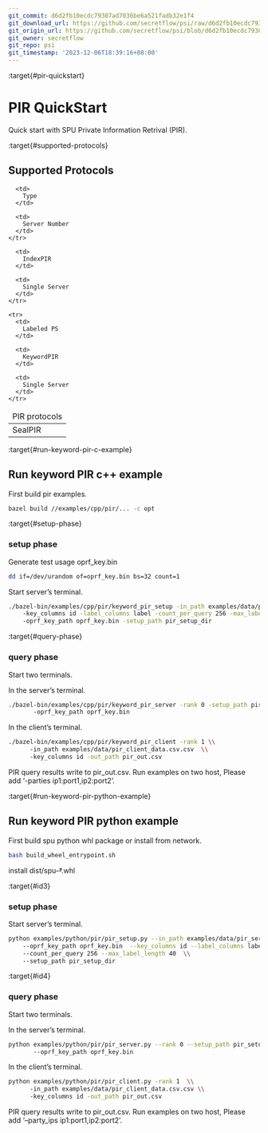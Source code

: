 ```yaml
---
git_commit: d6d2fb10ecdc79307ad7036be6a521fadb32e1f4
git_download_url: https://github.com/secretflow/psi/raw/d6d2fb10ecdc79307ad7036be6a521fadb32e1f4/docs/user_guide/pir.rst
git_origin_url: https://github.com/secretflow/psi/blob/d6d2fb10ecdc79307ad7036be6a521fadb32e1f4/docs/user_guide/pir.rst
git_owner: secretflow
git_repo: psi
git_timestamp: '2023-12-06T18:39:16+08:00'
---
```


:target{#pir-quickstart}

# PIR QuickStart

Quick start with SPU Private Information Retrival (PIR).

:target{#supported-protocols}

## Supported Protocols

<table>
  <thead>
    <tr>
      <td>
        PIR protocols
      </td>

      <td>
        Type
      </td>

      <td>
        Server Number
      </td>
    </tr>
  </thead>

  <tbody>
    <tr>
      <td>
        SealPIR
      </td>

      <td>
        IndexPIR
      </td>

      <td>
        Single Server
      </td>
    </tr>

    <tr>
      <td>
        Labeled PS
      </td>

      <td>
        KeywordPIR
      </td>

      <td>
        Single Server
      </td>
    </tr>
  </tbody>
</table>

:target{#run-keyword-pir-c-example}

## Run keyword PIR c++ example

First build pir examples.

```bash
bazel build //examples/cpp/pir/... -c opt
```

:target{#setup-phase}

### setup phase

Generate test usage oprf\_key.bin

```bash
dd if=/dev/urandom of=oprf_key.bin bs=32 count=1
```

Start server’s terminal.

```bash
./bazel-bin/examples/cpp/pir/keyword_pir_setup -in_path examples/data/pir_server_data.csv \\
    -key_columns id -label_columns label -count_per_query 256 -max_label_length 40  \\
    -oprf_key_path oprf_key.bin -setup_path pir_setup_dir
```

:target{#query-phase}

### query phase

Start two terminals.

In the server’s terminal.

```bash
./bazel-bin/examples/cpp/pir/keyword_pir_server -rank 0 -setup_path pir_setup_dir  \\
       -oprf_key_path oprf_key.bin
```

In the client’s terminal.

```bash
./bazel-bin/examples/cpp/pir/keyword_pir_client -rank 1 \\
      -in_path examples/data/pir_client_data.csv.csv  \\
      -key_columns id -out_path pir_out.csv
```

PIR query results write to pir\_out.csv.
Run examples on two host, Please add ‘-parties ip1\:port1,ip2\:port2’.

:target{#run-keyword-pir-python-example}

## Run keyword PIR python example

First build spu python whl package or install from network.

```bash
bash build_wheel_entrypoint.sh
```

install dist/spu-<del id="id2">\*</del>.whl

:target{#id3}

### setup phase

Start server’s terminal.

```bash
python examples/python/pir/pir_setup.py --in_path examples/data/pir_server_data.csv \\
    --oprf_key_path oprf_key.bin  --key_columns id --label_columns label \\
    --count_per_query 256 --max_label_length 40  \\
    --setup_path pir_setup_dir
```

:target{#id4}

### query phase

Start two terminals.

In the server’s terminal.

```bash
python examples/python/pir/pir_server.py --rank 0 --setup_path pir_setup_dir  \\
       --oprf_key_path oprf_key.bin
```

In the client’s terminal.

```bash
python examples/python/pir/pir_client.py -rank 1  \\
      -in_path examples/data/pir_client_data.csv.csv \\
      -key_columns id -out_path pir_out.csv
```

PIR query results write to pir\_out.csv.
Run examples on two host, Please add ‘–party\_ips ip1\:port1,ip2\:port2’.
